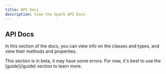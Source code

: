 ```yaml
---
title: API Docs
description: View the Spark API Docs
---
```



## API Docs

In this section of the docs, you can view info on the classes and types, and view their methods and properties.

<Callout>
  This section is in beta, it may have some errors.
  For now, it's best to use the [guide](/guide) section to learn more.
</Callout>
